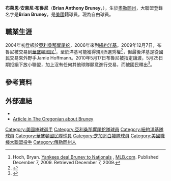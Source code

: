 {{Infobox baseball biography
|name=布萊恩·布魯尼<br />Brian Bruney
|image= Brian Bruney (4317747242).jpg
|image_size  =
|caption = 
|position=[[投手|投手]]
|bats=右
|throws=右
|birth_date= {{Birth date and age|1982|2|17}}
|birth_place= {{USA}}[[俄勒岡州|俄勒岡州]][[阿斯托利亞|阿斯托利亞]]
|death_date= 
|death_place= 
|debutleague =[[美國職棒大聯盟|美國職棒大聯盟]]
|debutdate=5月8日
|debutyear=2004年
|debutteam=[[亞利桑那響尾蛇|亞利桑那響尾蛇]]
|finalleague =[[美國職棒大聯盟|美國職棒大聯盟]]
|finaldate=6月24日
|finalyear=2012年
|finalteam=[[芝加哥白襪|芝加哥白襪]]
|statleague =美國職棒大聯盟
|stat1label=勝敗投數
|stat1value=19–12
|stat2label=[[防禦率|防禦率]]
|stat2value=4.68
|stat3label=[[三振|三振]]
|stat3value=252
|teams=
* [[坦帕灣光芒|坦帕灣光芒]] ({{mlby|2004}}–{{mlby|2005}})
* [[費城費城人|費城費城人]] ({{mlby|2006}}–{{mlby|2009}})
* [[巴爾的摩金鶯|巴爾的摩金鶯]] ({{mlby|2010}})
* [[華盛頓國民|華盛頓國民]] ({{mlby|2011}}–{{mlby|2012}})
|highlights=
* [[世界大賽|世界大賽]]冠軍 ([[2009年世界大賽|2009]])
|hoflink = 美國國家棒球名人堂暨博物館
|hoftype = 美國棒球名人堂
|hofdate= 
|hofvote= 
}}

'''布萊恩·安東尼·布魯尼'''（'''Brian Anthony Bruney'''，{{bd|1982年|2月17日|catIdx=T}}），生於[[奧勒岡州|奧勒岡州]]，大聯盟登錄名字是'''Brian Bruney'''，是[[美國|美國]]籍球員。現為自由球員。

==職業生涯==
2004年初登板於[[亞利桑那響尾蛇|亞利桑那響尾蛇]]，2006年來到[[紐約洋基|紐約洋基]]。2009年12月7日，布魯尼被交易到[[華盛頓國民|華盛頓國民]]<ref>Hoch, Bryan. [http://mlb.mlb.com/news/article.jsp?ymd=20091207&content_id=7766850&vkey=news_mlb&fext=.jsp&c_id=mlb Yankees deal Bruney to Nationals] {{Wayback|url=http://mlb.mlb.com/news/article.jsp?ymd=20091207&content_id=7766850&vkey=news_mlb&fext=.jsp&c_id=mlb |date=20091212232226 }}, [[MLB.com|MLB.com]]. Published December 7, 2009. Retrieved December 7, 2009.</ref>，至於洋基可能獲得規則5選秀權<ref>{{Cite web |url=http://www.nownews.com/2009/12/08/341-2543679.htm |title=「話題不斷」的布魯尼　洋基送至國民 |accessdate=2009-12-08 |archive-date=2009-12-12 |archive-url=https://web.archive.org/web/20091212232946/http://www.nownews.com/2009/12/08/341-2543679.htm |dead-url=no }}</ref>，但最後洋基是從國民交易來外野手Jamie Hoffmann。2010年5月17日布魯尼被指定讓渡，5月25日期拒絕下放小聯盟，加上沒有任何其他球隊願意進行交易，而被國民釋出<ref>{{cite web|url=http://mlb.mlb.com/news/article.jsp?ymd=20100525&content_id=10413136&vkey=news_mlb&fext=.jsp&c_id=mlb|title=Nationals release reliever Bruney|accessdate=2010-05-25|last=Ladson|first=Bill|date=2010-05-25|publisher=[[MLB.com|MLB.com]]|archive-date=2010-05-28|archive-url=https://web.archive.org/web/20100528170309/http://mlb.mlb.com/news/article.jsp?ymd=20100525&content_id=10413136&vkey=news_mlb&fext=.jsp&c_id=mlb|dead-url=no}}</ref>。

==參考資料==
{{reflist}}

==外部連結==
* {{Baseballstats |mlb=430663 |espn=5959 |br=b/brunebr01 |fangraphs=1929 |cube=b/brian-bruney}}
*[http://www.oregonlive.com/sports/oregonian/brian_meehan/index.ssf?/base/sports/1179037504252270.xml&coll=7 Article in The Oregonian about Bruney] {{Wayback|url=http://www.oregonlive.com/sports/oregonian/brian_meehan/index.ssf?%2Fbase%2Fsports%2F1179037504252270.xml&coll=7 |date=20160303181431 }}

{{2009 World Series Champions}}

{{DEFAULTSORT:Bruney, Brian}}
[[Category:美國棒球選手|Category:美國棒球選手]]
[[Category:亞利桑那響尾蛇隊球員|Category:亞利桑那響尾蛇隊球員]]
[[Category:紐約洋基隊球員|Category:紐約洋基隊球員]]
[[Category:華盛頓國民隊球員|Category:華盛頓國民隊球員]]
[[Category:芝加哥白襪隊球員|Category:芝加哥白襪隊球員]]
[[Category:美國職棒大聯盟投手|Category:美國職棒大聯盟投手]]
[[Category:俄勒岡州人|Category:俄勒岡州人]]